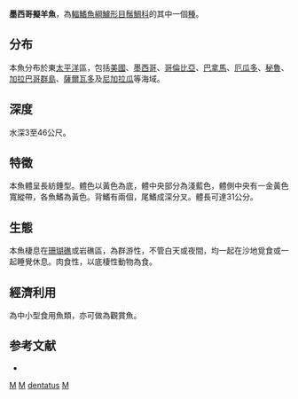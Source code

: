 {{Speciesbox 
| taxon = Mulloidichthys dentatus
| status = LC
| status_system = IUCN3.1
| authority =  [[Gill|Gill]], 1862
| synonyms = *''Upeneus dentatus''<br /><small>Gill, 1862</small>
}}
'''墨西哥擬羊魚'''，為[[輻鰭魚綱|輻鰭魚綱]][[鱸形目|鱸形目]][[鬚鯛科|鬚鯛科]]的其中一個[[種|種]]。

==分布==
本魚分布於東[[太平洋|太平洋]]區，包括[[美國|美國]]、[[墨西哥|墨西哥]]、[[哥倫比亞|哥倫比亞]]、[[巴拿馬|巴拿馬]]、[[厄瓜多|厄瓜多]]、[[秘魯|秘魯]]、[[加拉巴哥群島|加拉巴哥群島]]、[[薩爾瓦多|薩爾瓦多]]及[[尼加拉瓜|尼加拉瓜]]等海域。

==深度==
水深3至46公尺。

==特徵==
本魚體呈長紡錘型。體色以黃色為底，體中央部分為淺藍色，體側中央有一金黃色寬縱帶，各魚鰭為黃色。背鰭有兩個，尾鰭成深分叉。體長可達31公分。

==生態==
本魚棲息在[[珊瑚礁|珊瑚礁]]或岩礁區，為群游性，不管白天或夜間，均一起在沙地覓食或一起睡覺休息。肉食性，以底棲性動物為食。

==經濟利用==
為中小型食用魚類，亦可做為觀賞魚。

==参考文献==
*{{FishBase_species|genus=Mulloidichthys|species=dentatus|year=2011|month=12}}
{{Taxonbar|from=Q2342253}}

[[Category:食用鱼|M]]
[[Category:觀賞魚|M]]
[[Category:擬羊魚屬|dentatus]]
[[Category:1862年描述的鱼类|M]]